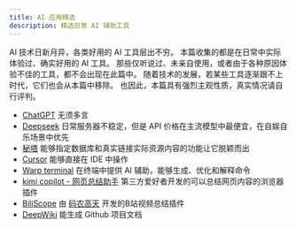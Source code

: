 ```yaml
---
title: AI 应用精选
description: 精选日常 AI 辅助工具
---
```


AI 技术日新月异，各类好用的 AI 工具层出不穷。
本篇收集的都是在日常中实际体验过、确实好用的 AI 工具。
那些仅听说过、未亲自使用，或者由于各种原因体验不佳的工具，都不会出现在此篇中。
随着技术的发展，若某些工具逐渐跟不上时代，它们也会从本篇中移除。
也因此，本篇具有强烈主观性质，真实情况请自行评判。

- [ChatGPT](https://chatgpt.com/) 无须多言
- [Deepseek](https://api-docs.deepseek.com/zh-cn/) 日常服务器不稳定，但是 API 价格在主流模型中最便宜，在自娱自乐场景中优先
- [秘塔](https://metaso.cn/) 能够指定数据库和真实链接实际资源内容的功能让它脱颖而出
- [Cursor](https://cursor.com/agents) 能够直接在 IDE 中操作
- [Warp terminal](https://www.warp.dev/terminal) 在终端中提供 AI 辅助，能够生成、优化和解释命令
- [kimi copilot - 网页总结助手](https://chromewebstore.google.com/detail/kimi-copilot-%E7%BD%91%E9%A1%B5%E6%80%BB%E7%BB%93%E5%8A%A9%E6%89%8B/icmdpfpmbfijfllafmfogmdabhijlehn?hl=zh-CN&utm_source=ext_sidebar) 第三方爱好者开发的可以总结网页内容的浏览器插件
- [BiliScope](https://chromewebstore.google.com/detail/biliscope-bilibili%E6%8F%92%E4%BB%B6%EF%BC%8C%E4%BD%A0%E7%9A%84b%E7%AB%99/ekmbchepcdggpcbdpjpijphjiiiimfga?hl=zh-CN&utm_source=ext_sidebar) 由 [码农高天](https://www.bilibili.com/video/BV1BX4y1U7uZ/?share_source=copy_web&vd_source=4e6e3d05c54fbafa49b2a00b5cc81815) 开发的B站视频总结插件
- [DeepWiki](https://deepwiki.com/) 能生成 Github 项目文档

